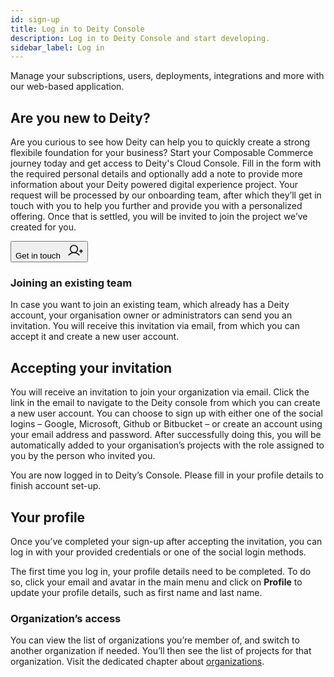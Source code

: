 ```yaml
---
id: sign-up
title: Log in to Deity Console
description: Log in to Deity Console and start developing.
sidebar_label: Log in
---
```


<p class="desc">Manage your subscriptions, users, deployments, integrations and more with our web-based application.</p>

## Are you new to Deity?
Are you curious to see how Deity can help you to quickly create a strong flexibile foundation for your business? Start your Composable Commerce journey today and get access to Deity's Cloud Console. Fill in the form with the required personal details and optionally add a note to provide more information about your Deity powered digital experience project. Your request will be processed by our onboarding team, after which they’ll get in touch with you to help you further and provide you with a personalized offering. Once that is settled, you will be invited to join the project we’ve created for you.

<Button variant="outlined" size="medium" href="https://deity.com/contact" target="_blank">
  Get in touch &nbsp;
  <svg width="25" height="25" viewBox="0 0 25 25" fill="none" xmlns="http://www.w3.org/2000/svg">
	<path d="M19.5312 13.2812H24.2188" stroke="currentColor" stroke-width="1.5" stroke-linecap="round" stroke-linejoin="round"/>
	<path d="M21.875 10.9375V15.625" stroke="currentColor" stroke-width="1.5" stroke-linecap="round" stroke-linejoin="round"/>
	<path d="M10.5469 15.625C13.7829 15.625 16.4062 13.0017 16.4062 9.76562C16.4062 6.52958 13.7829 3.90625 10.5469 3.90625C7.31083 3.90625 4.6875 6.52958 4.6875 9.76562C4.6875 13.0017 7.31083 15.625 10.5469 15.625Z" stroke="currentColor" stroke-width="1.5" stroke-miterlimit="10"/>
	<path d="M2.16797 19.5314C3.19459 18.3078 4.47673 17.3239 5.92428 16.6489C7.37183 15.9738 8.94966 15.624 10.5469 15.624C12.1441 15.624 13.7219 15.9738 15.1695 16.6489C16.617 17.3239 17.8992 18.3078 18.9258 19.5314" stroke="currentColor" stroke-width="1.5" stroke-linecap="round" stroke-linejoin="round"/>
	</svg>
</Button>

### Joining an existing team
In case you want to join an existing team, which already has a Deity account, your organisation owner or administrators can send you an invitation. You will receive this invitation via email, from which you can accept it and create a new user account. 

## Accepting your invitation
You will receive an invitation to join your organization via email. Click the link in the email to navigate to the Deity console from which you can create a new user account. You can choose to sign up with either one of the social logins – Google, Microsoft, Github or Bitbucket – or create an account using your email address and password. After successfully doing this, you will be automatically added to your organisation’s projects with the role assigned to you by the person who invited you.

You are now logged in to Deity’s Console. Please fill in your profile details to finish account set-up.

## Your profile

Once you’ve completed your sign-up after accepting the invitation, you can log in with your provided credentials or one of the social login methods.

The first time you log in, your profile details need to be completed. To do so, click your email and avatar in the main menu and click on **Profile** to update your profile details, such as first name and last name.

### Organization’s access
You can view the list of organizations you’re member of, and switch to another organization if needed. You’ll then see the list of projects for that organization. Visit the dedicated chapter about [organizations](../organization).
